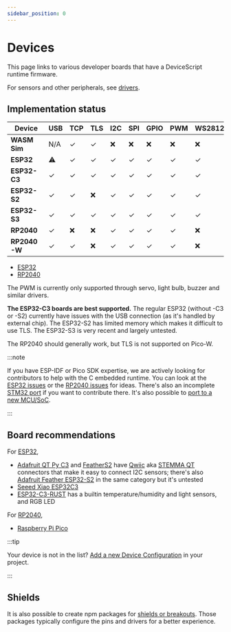 ```yaml
---
sidebar_position: 0
---
```


# Devices

This page links to various developer boards that have a DeviceScript runtime firmware.

For sensors and other peripherals, see [drivers](/api/drivers).

## Implementation status

| Device       | USB | TCP | TLS | I2C | SPI | GPIO | PWM | WS2812B | Jacdac |
| ------------ | --- | --- | --- | --- | --- | ---- | --- | ------- | ------ |
| **WASM Sim** | N/A | ✓   | ✓   | ❌  | ❌  | ❌   | ❌  | ❌      | ✓      |
| **ESP32**    | ⚠️  | ✓   | ✓   | ✓   | ✓   | ✓    | ✓   | ✓       | ✓      |
| **ESP32-C3** | ✓   | ✓   | ✓   | ✓   | ✓   | ✓    | ✓   | ✓       | ✓      |
| **ESP32-S2** | ✓   | ✓   | ❌  | ✓   | ✓   | ✓    | ✓   | ✓       | ✓      |
| **ESP32-S3** | ✓   | ✓   | ✓   | ✓   | ✓   | ✓    | ✓   | ✓       | ✓      |
| **RP2040**   | ✓   | ❌  | ❌  | ✓   | ✓   | ✓    | ✓   | ❌      | ✓      |
| **RP2040-W** | ✓   | ✓   | ❌  | ✓   | ✓   | ✓    | ✓   | ❌      | ✓      |

-   [ESP32](/devices/esp32/)
-   [RP2040](/devices/rp2040/)

The PWM is currently only supported through servo, light bulb, buzzer and similar drivers.

**The ESP32-C3 boards are best supported.**
The regular ESP32 (without -C3 or -S2) currently have issues with the USB connection
(as it's handled by external chip).
The ESP32-S2 has limited memory which makes it difficult to use TLS.
The ESP32-S3 is very recent and largely untested.

The RP2040 should generally work, but TLS is not supported on Pico-W.

:::note

If you have ESP-IDF or Pico SDK expertise, we are actively looking for contributors to help
with the C embedded runtime. You can look at the [ESP32 issues](https://github.com/microsoft/devicescript/labels/esp32)
or the [RP2040 issues](https://github.com/microsoft/devicescript/labels/rp2040) for ideas.
There's also an incomplete [STM32 port](https://github.com/microsoft/devicescript-stm32) if you
want to contribute there. It's also possible to [port to a new MCU/SoC](/devices/add-soc).

:::

## Board recommendations

For [ESP32](/devices/esp32/),

-   [Adafruit QT Py C3](/devices/esp32/adafruit-qt-py-c3) and [FeatherS2](/devices/esp32/feather-s2) have
    [Qwiic](https://www.sparkfun.com/qwiic) aka [STEMMA QT](https://learn.adafruit.com/introducing-adafruit-stemma-qt/what-is-stemma-qt)
    connectors that make it easy to connect I2C sensors;
    there's also [Adafruit Feather ESP32-S2](/devices/esp32/adafruit-feather-esp32-s2) in the same
    category but it's untested
-   [Seeed Xiao ESP32C3](/devices/esp32/seeed-xiao-esp32c3)
-   [ESP32-C3-RUST](/devices/esp32/esp32c3-rust-devkit) has a builtin temperature/humidity and light sensors, and RGB LED

For [RP2040](/devices/rp2040/),

-   [Raspberry Pi Pico](/devices/rp2040/pico)

:::tip

Your device is not in the list? [Add a new Device Configuration](/devices/add-board) in your project.

:::

## Shields

It is also possible to create npm packages for [shields or breakouts](/devices/shields). Those packages
typically configure the pins and drivers for a better experience.
